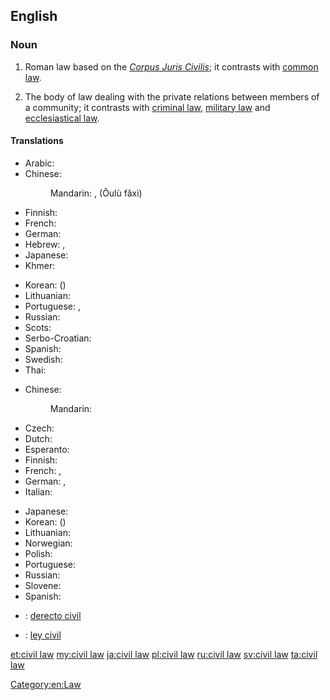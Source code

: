 {{wikipedia}}
==English==

===Noun===
{{en-noun|head=[[civil]] [[law]]}}

# {{context|legal|lang=en}} Roman law based on the ''[[Corpus Juris Civilis]]''; it contrasts with [[common law]].
# {{context|legal|lang=en}} The body of law dealing with the private relations between members of a community; it contrasts with [[criminal law]], [[military law]] and [[ecclesiastical law]].

====Translations====
{{trans-top|legal system contrasting with common law}}
* Arabic: {{t-|ar|قانون مدني|m}}
* Chinese:
*: Mandarin: {{Hant|[[歐陸]][[法系]]}}, {{Hans|[[欧陆]][[法系]]}} (Ōulù fǎxì)
* Finnish: {{t-|fi|säädösoikeus}}
* French: {{t+|fr|droit civil|m}}
* German: {{t-|de|kontinentaleuropäischer Rechtskreis|m}}
* Hebrew: {{t-|he|המשפט הקונטיננטלי}}, {{t-|he|משפט אזרחי}}
* Japanese: {{t-|ja|大陸法|tr=たいりくほう, tairiku hō}}
* Khmer: {{t-|km|ច្បាប់រដ្ឋប្បវេណី|tr=jbab roth pak ve ni|sc=Khmr}}
{{trans-mid}}
* Korean: {{t-|ko|대륙법|tr=daeryukbeop|sc=Kore}} ({{t+|ko|大陸法|sc=Kore}})
* Lithuanian: {{t-|lt|kontinentinė teisė}}
* Portuguese: {{t-|pt|civil law|f}}, {{t-|pt|direito romano-germânico|m}}
* Russian: {{t-|ru|романо-германское право|n|tr=románo-germánskoje právo}}
* Scots: {{tø|sco|ceevil law}}
* Serbo-Croatian: {{t-|sh|građansko pravo|n}}
* Spanish: {{t-|es|derecho continental|m}}
* Swedish: {{t-|sv|civilrätt}}
* Thai: {{t-|th|กฎหมายแพ่ง|tr=gòd măai pâeng|sc=Thai}}
{{trans-bottom}}

{{trans-top|body of law dealing with private relations}}
* Chinese:
*: Mandarin: {{t|cmn|民法|tr=mínfǎ|sc=Hani}}
* Czech: {{t-|cs|občanské právo|n}}
* Dutch: {{t-|nl|burgerlijk Wetboek}}
* Esperanto: {{t-|eo|civila kodo}}
* Finnish: {{t-|fi|siviilioikeus}}
* French: {{t+|fr|droit civil|m}}, {{t+|fr|code civil|m}}
* German: {{t+|de|Zivilrecht|n}}, {{t+|de|Privatrecht|n}}
* Italian: {{t-|it|diritto civile|m}}
{{trans-mid}}
* Japanese: {{t+|ja|民法|tr=みんぽう, mimpō|sc=Jpan}}
* Korean: {{t+|ko|민법|tr=minbeop|sc=Kore}} ({{t+|ko|民法|sc=Kore}})
* Lithuanian: {{t-|lt|civiline teise}}
* Norwegian: {{t-|no|privatrecht}}
* Polish: {{t-|pl|prawo cywilne|n}}
* Portuguese: {{t-|pt|direito civil|m}}
* Russian: {{t+|ru|гражданское право|n|tr=graždánskoje právo}}
* Slovene: {{t-|sl|civilno pravo|n}}
* Spanish: {{t-|es|derecho civil|m}}
{{trans-bottom}}

{{checktrans-top}}
* {{ttbc|ia}}: [[derecto civil]]
* {{ttbc|es}}: [[ley civil]] {{f}}
{{trans-bottom}}

[[Category:en:Law]]

[[et:civil law]]
[[my:civil law]]
[[ja:civil law]]
[[pl:civil law]]
[[ru:civil law]]
[[sv:civil law]]
[[ta:civil law]]
